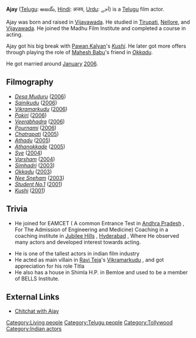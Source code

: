 '''Ajay''' ([[Telugu]]: అజయ్, [[Hindi]]: अजय, [[Urdu]]: اَجے) is a [[Telugu language|Telugu]] film actor.

Ajay was born and raised in [[Vijayawada]]. He studied in [[Tirupati]], [[Nellore]], and [[Vijayawada]]. He joined the Madhu Film Institute and completed a course in acting.

Ajay got his big break with [[Pawan Kalyan]]'s ''[[Kushi (Telugu film)|Kushi]]''. He later got more offers through playing the role of [[Mahesh Babu]]'s friend in ''[[Okkadu]]''.

He got married around [[January]] [[2006]].
== Filmography ==
* ''[[Desa Muduru]]'' ([[2006]])
* ''[[Sainikudu]]'' ([[2006]])
* ''[[Vikramarkudu]]'' ([[2006]])
* ''[[Pokiri (Telugu film)|Pokiri]]'' ([[2006]])
* ''[[Veerabhadra]]'' ([[2006]])
* ''[[Pournami]]'' ([[2006]])
* ''[[Chatrapati (film)|Chatrapati]]'' ([[2005]])
* ''[[Athadu]]'' ([[2005]])
* ''[[Athanokkade]]'' ([[2005]])
* ''[[Sye (film)|Sye]]'' ([[2004]])
* ''[[Varsham]]'' ([[2004]])
* ''[[Simhadri]]'' ([[2003]])
* ''[[Okkadu]]'' ([[2003]])
* ''[[Nee Sneham]]'' ([[2003]])
* ''[[Student No.1]]'' ([[2001]])
* ''[[Kushi (Telugu film)|Kushi]]'' ([[2001]])

== Trivia ==
{{unsourced}}
* He joined for EAMCET ( A common Entrance Test in [[Andhra Pradesh]] , For The Admission of Engineering and Medicine) Coaching in a coaching institute in [[Jubilee Hills]] , [[Hyderabad (India)|Hyderabad]] ,  Where He observed many actors and developed interest towards acting.

* He is one of the tallest actors in indian film industry
* He acted as main villain in [[Ravi Teja]]'s [[Vikramarkudu]] , and got appreciation for his role Titla
* He also has a house in Shimla H.P. in Bemloe and used to be a member of BELLS Institute.

== External Links ==
*[http://www.idlebrain.com/news/2000march20/chitchat-ajay.html Chitchat with Ajay]

[[Category:Living people]]
[[Category:Telugu people]]
[[Category:Tollywood]]
[[Category:Indian actors]]